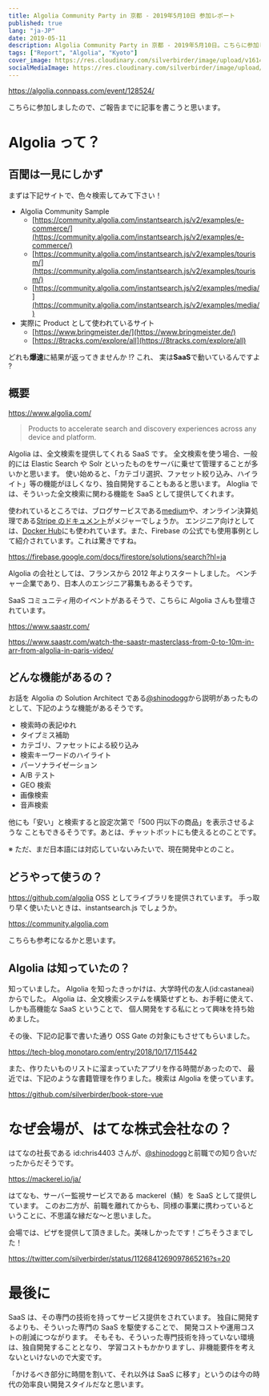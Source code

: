 ```yaml
---
title: Algolia Community Party in 京都 - 2019年5月10日 参加レポート
published: true
lang: "ja-JP"
date: 2019-05-11
description: Algolia Community Party in 京都 - 2019年5月10日。こちらに参加しましたので、ご報告までに記事を書こうと思います。
tags: ["Report", "Algolia", "Kyoto"]
cover_image: https://res.cloudinary.com/silverbirder/image/upload/v1614431407/silver-birder.github.io/blog/Algolia_Community_Party_in_Kyoto_2019_5_10.png
socialMediaImage: https://res.cloudinary.com/silverbirder/image/upload/v1614431407/silver-birder.github.io/blog/Algolia_Community_Party_in_Kyoto_2019_5_10.png
---
```


https://algolia.connpass.com/event/128524/

こちらに参加しましたので、ご報告までに記事を書こうと思います。

# Algolia って？

## 百聞は一見にしかず

まずは下記サイトで、色々検索してみて下さい！

- Algolia Community Sample
  - [https://community.algolia.com/instantsearch.js/v2/examples/e-commerce/](https://community.algolia.com/instantsearch.js/v2/examples/e-commerce/)
  - [https://community.algolia.com/instantsearch.js/v2/examples/tourism/](https://community.algolia.com/instantsearch.js/v2/examples/tourism/)
  - [https://community.algolia.com/instantsearch.js/v2/examples/media/](https://community.algolia.com/instantsearch.js/v2/examples/media/)
- 実際に Product として使われているサイト
  - [https://www.bringmeister.de/](https://www.bringmeister.de/)
  - [https://8tracks.com/explore/all](https://8tracks.com/explore/all)

どれも**爆速**に結果が返ってきませんか !?
これ、 実は**SaaS**で動いているんですよ ?

## 概要

https://www.algolia.com/

> Products to accelerate search and discovery experiences across any device and platform.

Algolia は、全文検索を提供してくれる SaaS です。
全文検索を使う場合、一般的には Elastic Search や Solr といったものをサーバに乗せて管理することが多いかと思います。
使い始めると、「カテゴリ選択、ファセット絞り込み、ハイライト」等の機能がほしくなり、独自開発することもあると思います。
Aloglia では、そういった全文検索に関わる機能を SaaS として提供してくれます。

使われているところでは、ブログサービスである[medium](https://medium.com/)や、オンライン決算処理である[Stripe のドキュメント](https://stripe.com/docs/api)がメジャーでしょうか。
エンジニア向けとしては、[Docker Hub](https://hub.docker.com/)にも使われています。また、Firebase の公式でも使用事例として紹介されています。これは驚きですね。

https://firebase.google.com/docs/firestore/solutions/search?hl=ja

Algolia の会社としては、フランスから 2012 年よりスタートしました。
ベンチャー企業であり、日本人のエンジニア募集もあるそうです。

SaaS コミュニティ用のイベントがあるそうで、こちらに Algolia さんも登壇されています。

https://www.saastr.com/

https://www.saastr.com/watch-the-saastr-masterclass-from-0-to-10m-in-arr-from-algolia-in-paris-video/

## どんな機能があるの？

お話を Algolia の Solution Architect である[@shinodogg](https://twitter.com/shinodogg)から説明があったものとして、下記のような機能があるそうです。

- 検索時の表記ゆれ
- タイプミス補助
- カテゴリ、ファセットによる絞り込み
- 検索キーワードのハイライト
- パーソナライゼーション
- A/B テスト
- GEO 検索
- 画像検索
- 音声検索

他にも「安い」と検索すると設定次第で「500 円以下の商品」を表示させるような
こともできるそうです。あとは、チャットボットにも使えるとのことです。

※ ただ、まだ日本語には対応していないみたいで、現在開発中とのこと。

## どうやって使うの？

https://github.com/algolia
OSS としてライブラリを提供されています。
手っ取り早く使いたいときは、instantsearch.js でしょうか。

https://community.algolia.com

こちらも参考になるかと思います。

## Algolia は知っていたの？

知っていました。
Algolia を知ったきっかけは、大学時代の友人(id:castaneai)からでした。
Algolia は、全文検索システムを構築せずとも、お手軽に使えて、しかも高機能な SaaS ということで、
個人開発をする私にとって興味を持ち始めました。

その後、下記の記事で書いた通り OSS Gate の対象にもさせてもらいました。

https://tech-blog.monotaro.com/entry/2018/10/17/115442

また、作りたいものリストに溜まっていたアプリを作る時間があったので、
最近では、下記のような書籍管理を作りました。検索は Algolia を使っています。

https://github.com/silverbirder/book-store-vue

# なぜ会場が、はてな株式会社なの？

はてなの社長である id:chris4403 さんが、[@shinodogg](https://twitter.com/shinodogg)と前職での知り合いだったからだそうです。

https://mackerel.io/ja/

はてなも、サーバー監視サービスである mackerel（鯖）を SaaS として提供しています。
このお二方が、前職を離れてからも、同様の事業に携わっているということに、不思議な縁だな〜と思いました。

会場では、ピザを提供して頂きました。美味しかったです！ごちそうさまでした！

https://twitter.com/silverbirder/status/1126841269097865216?s=20

# 最後に

SaaS は、その専門の技術を持ってサービス提供をされています。
独自に開発するよりも、そういった専門の SaaS を駆使することで、
開発コストや運用コストの削減につながります。
そもそも、そういった専門技術を持っていない環境は、独自開発することとなり、
学習コストもかかりますし、非機能要件を考えないといけないので大変です。

「かけるべき部分に時間を割いて、それ以外は SaaS に移す」というのは今の時代の効率良い開発スタイルだなと思います。
